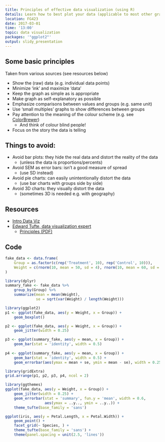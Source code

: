 ```yaml
---
title: Principles of effective data visualization (using R)
details: Learn how to best plot your data (applicable to most other graphic software).
location: FG423
date: 2017-03-01
time: '13:00'
topic: data visualization
packages: '"ggplot2"'
output: slidy_presentation
---
```


## Some basic principles

Taken from various sources (see resources below)

- Show the (raw) data (e.g. individual data points)
- Minimize 'ink' and maximize 'data'
- Keep the graph as simple as is appropriate
- Make graph as self-explanatory as possible
- Emphasize comparisons between values and groups (e.g. same unit)
- Use 'small multiples' graphs to show differences between groups
- Pay attention to the meaning of the colour scheme (e.g. see [ColorBrewer](http://colorbrewer2.org/))
    - And think of colour blind people!
- Focus on the story the data is telling

## Things to avoid:

- Avoid bar plots: they hide the real data and distort the reality of the data
    - (unless the data is proportions/percents)
- Avoid SEM as error bars: isn't a good measure of spread
    - (use SD instead) 
- Avoid pie charts: can easily unintentionally distort the data
    - (use bar charts with groups side by side)
- Avoid 3D charts: they visually distort the data 
    - (sometimes 3D is needed e.g. with geography)

## Resources

- [Intro Data Viz](http://paldhous.github.io/ucb/2016/dataviz/week2.html)
- [Edward Tufte, data visualization expert](https://www.edwardtufte.com/tufte/)
    - [Principles (PDF)](http://stat.pugetsound.edu/courses/class13/dataVisualization.pdf)
    
## Code

```r

fake_data <- data.frame(
    Group = as.factor(c(rep('Treatment', 10), rep('Control', 10))),
    Weight = c(rnorm(10, mean = 50, sd = 4), rnorm(10, mean = 60, sd = 5))
)

library(dplyr)
summary_fake <- fake_data %>% 
    group_by(Group) %>% 
    summarize(mean = mean(Weight),
              se = sqrt(var(Weight) / length(Weight)))

library(ggplot2)
p1 <- ggplot(fake_data, aes(y = Weight, x = Group)) +
    geom_boxplot()

p2 <- ggplot(fake_data, aes(y = Weight, x = Group)) +
    geom_jitter(width = 0.25)

p3 <- ggplot(summary_fake, aes(y = mean, x = Group)) +
    geom_bar(stat = 'identity', width = 0.5)
    
p4 <- ggplot(summary_fake, aes(y = mean, x = Group)) +
    geom_bar(stat = 'identity', width = 0.5) +
    geom_errorbar(aes(ymax = mean + se, ymin = mean - se), width = 0.25)

library(gridExtra)
grid.arrange(p1, p2, p3, p4, ncol = 2)

library(ggthemes)
ggplot(fake_data, aes(y = Weight, x = Group)) +
    geom_jitter(width = 0.25) +
    geom_errorbar(stat = 'summary', fun.y = 'mean', width = 0.6, 
                  aes(ymax = ..y.., ymin = ..y..)) +
    theme_tufte(base_family = 'sans')

ggplot(iris, aes(y = Petal.Length, x = Petal.Width)) +
    geom_point() +
    facet_grid(~ Species, ) +
    theme_tufte(base_family = 'sans') +
    theme(panel.spacing = unit(2.5, 'lines'))

```

